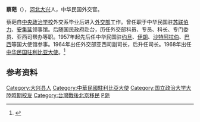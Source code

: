 '''蔡葩'''（{{bd|1914年||||catIdx=Cai蔡}}），[[河北|河北]][[大兴|大兴]]人，中华民国外交官。

蔡葩自[[中央政治学校|中央政治学校]]外交系毕业后进入[[中华民国外交部|外交部]]工作。曾任职于中华民国驻[[苏联|苏联]][[伯力|伯力]]、[[安集延|安集延]]领事馆。后随国民政府赴台，历任外交部科员、专员、科长、专门委员、亚西司帮办等职。1957年起先后任中华民国驻[[约旦|约旦]]、[[伊朗|伊朗]]、[[沙特阿拉伯|沙特阿拉伯]]、[[巴西|巴西]]等国大使馆参事。1964年出任外交部亚西司副司长，后升任司长。1968年出任[[中国驻利比亚大使列表|中华民国驻利比亚大使]]。<ref name="kmt">{{cite book|title=《中国国民党百年人物全书》|publisher=团结出版社|year=2005}}</ref>

== 参考资料 ==
{{reflist}}

{{start box}}
{{s-dip}}
{{s-before| [[王季徵|王季徵]]}}
{{s-title|中華民國駐[[利比亞|利比亞]]大使|1968年10月30日—1978年11月8日}}
{{s-after|無}}
{{end box}}

{{中国政治人物小作品}}
{{台湾政治人物小作品}}

{{DEFAULTSORT:Cai蔡}}
[[Category:大兴县人|Category:大兴县人]]
[[Category:中華民國駐利比亞大使|Category:中華民國駐利比亞大使]]
[[Category:国立政治大学大陸時期校友|Category:国立政治大学大陸時期校友]]
[[Category:台灣戰後北京移民|Category:台灣戰後北京移民]]
[[Category:蔡姓|P葩]]
